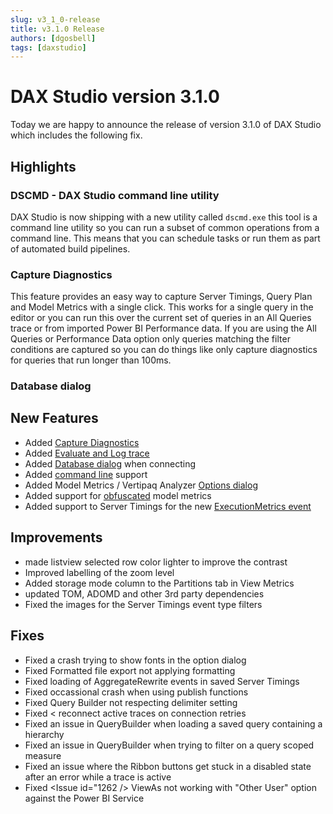 ```yaml
---
slug: v3_1_0-release
title: v3.1.0 Release
authors: [dgosbell]
tags: [daxstudio]
---
```


# DAX Studio version 3.1.0

Today we are happy to announce the release of version 3.1.0 of DAX Studio which includes the following fix.

## Highlights

### DSCMD - DAX Studio command line utility
DAX Studio is now shipping with a new utility called `dscmd.exe` this tool is a command line utility so you can run a subset of common operations from a command line.
This means that you can schedule tasks or run them as part of automated build pipelines.

### Capture Diagnostics
This feature provides an easy way to capture Server Timings, Query Plan and Model Metrics with a single click. 
This works for a single query in the editor or you can run this over the current set of queries in an All Queries trace or from imported Power BI Performance data. 
If you are using the All Queries or Performance Data option only queries matching the filter conditions are captured so you can do things like only capture diagnostics
for queries that run longer than 100ms.

### Database dialog



## New Features
* Added [Capture Diagnostics](/docs/features/capture-diagnostics)
* Added [Evaluate and Log trace](/docs/features/traces/evaluateandlog-trace)
* Added [Database dialog](/docs/features/database-dialog) when connecting
* Added [command line](/docs/features/command-line) support
* Added Model Metrics / Vertipaq Analyzer [Options dialog](/docs/features/model-metrics/#metric-options-dialog)
* Added support for [obfuscated](/docs/features/model-metrics/#obfuscated-vertipaq-analyzer-files) model metrics
* Added support to Server Timings for the new [ExecutionMetrics event](https://powerbi.microsoft.com/en-in/blog/new-executionmetrics-event-in-azure-log-analytics-for-power-bi-semantic-models/)

## Improvements
* <Issue id="1204" /> made listview selected row color lighter to improve the contrast
* <Issue id="1124" /> Improved labelling of the zoom level
* Added storage mode column to the Partitions tab in View Metrics
* updated TOM, ADOMD and other 3rd party dependencies
* Fixed the images for the Server Timings event type filters

## Fixes
* Fixed a crash trying to show fonts in the option dialog
* Fixed <Issue id="1213" /> Formatted file export not applying formatting
* Fixed loading of AggregateRewrite events in saved Server Timings
* Fixed occassional crash when using publish functions
* Fixed <Issue id="1228" /> Query Builder not respecting delimiter setting
* Fixed <<Issue id="1179" /> reconnect active traces on connection retries
* Fixed an issue in QueryBuilder when loading a saved query containing a hierarchy
* Fixed an issue in QueryBuilder when trying to filter on a query scoped measure
* Fixed an issue where the Ribbon buttons get stuck in a disabled state after an error while a trace is active
* Fixed <Issue id="1262 /> ViewAs not working with "Other User" option against the Power BI Service